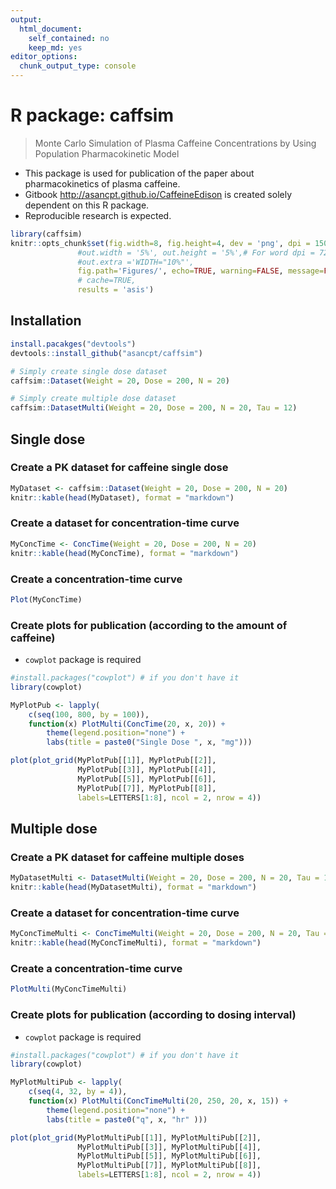 ```yaml
---
output: 
  html_document: 
    self_contained: no
    keep_md: yes
editor_options: 
  chunk_output_type: console
---
```


# R package: caffsim

> Monte Carlo Simulation of Plasma Caffeine Concentrations by Using Population Pharmacokinetic Model

- This package is used for publication of the paper about pharmacokinetics of plasma caffeine.
- Gitbook <http://asancpt.github.io/CaffeineEdison> is created solely dependent on this R package.
- Reproducible research is expected.

```r
library(caffsim)
knitr::opts_chunk$set(fig.width=8, fig.height=4, dev = 'png', dpi = 150, 
               #out.width = '5%', out.height = '5%',# For word dpi = 72
               #out.extra ='WIDTH="10%"', 
               fig.path='Figures/', echo=TRUE, warning=FALSE, message=FALSE, 
               # cache=TRUE, 
               results = 'asis')
```

## Installation

```r
install.pacakges("devtools")
devtools::install_github("asancpt/caffsim")

# Simply create single dose dataset
caffsim::Dataset(Weight = 20, Dose = 200, N = 20) 

# Simply create multiple dose dataset
caffsim::DatasetMulti(Weight = 20, Dose = 200, N = 20, Tau = 12) 
```

## Single dose

### Create a PK dataset for caffeine single dose

```r
MyDataset <- caffsim::Dataset(Weight = 20, Dose = 200, N = 20)
knitr::kable(head(MyDataset), format = "markdown")
```

### Create a dataset for concentration-time curve

```r
MyConcTime <- ConcTime(Weight = 20, Dose = 200, N = 20)
knitr::kable(head(MyConcTime), format = "markdown")
```

### Create a concentration-time curve

```r
Plot(MyConcTime)
```

### Create plots for publication (according to the amount of caffeine)

- `cowplot` package is required

```r
#install.packages("cowplot") # if you don't have it
library(cowplot)

MyPlotPub <- lapply(
    c(seq(100, 800, by = 100)), 
    function(x) PlotMulti(ConcTime(20, x, 20)) + 
        theme(legend.position="none") + 
        labs(title = paste0("Single Dose ", x, "mg")))

plot(plot_grid(MyPlotPub[[1]], MyPlotPub[[2]],
               MyPlotPub[[3]], MyPlotPub[[4]],
               MyPlotPub[[5]], MyPlotPub[[6]],
               MyPlotPub[[7]], MyPlotPub[[8]],
               labels=LETTERS[1:8], ncol = 2, nrow = 4))
```

## Multiple dose

### Create a PK dataset for caffeine multiple doses

```r
MyDatasetMulti <- DatasetMulti(Weight = 20, Dose = 200, N = 20, Tau = 12)
knitr::kable(head(MyDatasetMulti), format = "markdown")
```

### Create a dataset for concentration-time curve

```r
MyConcTimeMulti <- ConcTimeMulti(Weight = 20, Dose = 200, N = 20, Tau = 12, Repeat = 10)
knitr::kable(head(MyConcTimeMulti), format = "markdown")
```

### Create a concentration-time curve

```r
PlotMulti(MyConcTimeMulti)
```

### Create plots for publication (according to dosing interval)

- `cowplot` package is required

```r
#install.packages("cowplot") # if you don't have it
library(cowplot)

MyPlotMultiPub <- lapply(
    c(seq(4, 32, by = 4)), 
    function(x) PlotMulti(ConcTimeMulti(20, 250, 20, x, 15)) + 
        theme(legend.position="none") + 
        labs(title = paste0("q", x, "hr" )))

plot(plot_grid(MyPlotMultiPub[[1]], MyPlotMultiPub[[2]],
               MyPlotMultiPub[[3]], MyPlotMultiPub[[4]],
               MyPlotMultiPub[[5]], MyPlotMultiPub[[6]],
               MyPlotMultiPub[[7]], MyPlotMultiPub[[8]],
               labels=LETTERS[1:8], ncol = 2, nrow = 4))
```
